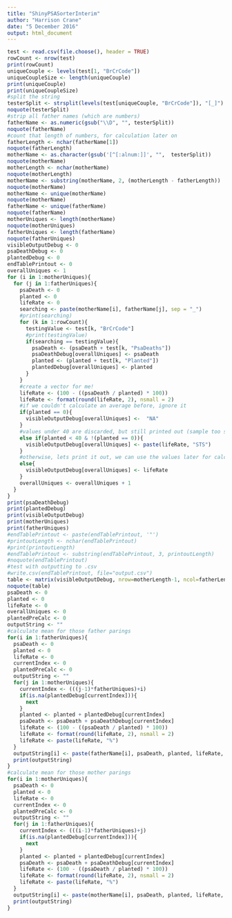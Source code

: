 ```yaml
---
title: "ShinyPSASorterInterim"
author: "Harrison Crane"
date: "5 December 2016"
output: html_document
---
```


```r
test <- read.csv(file.choose(), header = TRUE)
rowCount <- nrow(test)
print(rowCount)
uniqueCouple <- levels(test[1, "BrCrCode"])
uniqueCoupleSize <- length(uniqueCouple)
print(uniqueCouple)
print(uniqueCoupleSize)
#split the string
testerSplit <- strsplit(levels(test[uniqueCouple, "BrCrCode"]), "[_]")
noquote(testerSplit)
#strip all father names (which are numbers)
fatherName <- as.numeric(gsub("\\D", "", testerSplit))
noquote(fatherName)
#count that length of numbers, for calculation later on
fatherLength <- nchar(fatherName[1])
noquote(fatherLength)
motherName <- as.character(gsub('[^[:alnum:]]', "",  testerSplit))
noquote(motherName)
motherLength <- nchar(motherName)
noquote(motherLength)
motherName <- substring(motherName, 2, (motherLength - fatherLength))
noquote(motherName)
motherName <- unique(motherName)
noquote(motherName)
fatherName <- unique(fatherName)
noquote(fatherName)
motherUniques <- length(motherName)
noquote(motherUniques)
fatherUniques <- length(fatherName)
noquote(fatherUniques)
visibleOutputDebug <- 0
psaDeathDebug <- 0
plantedDebug <- 0
endTablePrintout <- 0
overallUniques <- 1
for (i in 1:motherUniques){
  for (j in 1:fatherUniques){
    psaDeath <- 0
    planted <- 0
    lifeRate <- 0
    searching <- paste(motherName[i], fatherName[j], sep = "_")
    #print(searching)
    for (k in 1:rowCount){
      testingValue <- test[k, "BrCrCode"]
      #print(testingValue)
      if(searching == testingValue){
        psaDeath <- (psaDeath + test[k, "PsaDeaths"])
        psaDeathDebug[overallUniques] <- psaDeath
        planted <- (planted + test[k, "Planted"])
        plantedDebug[overallUniques] <- planted
      }
    }
    #create a vector for me!
    lifeRate <- (100 - ((psaDeath / planted) * 100))
    lifeRate <- format(round(lifeRate, 2), nsmall = 2)
    #if we couldn't calculate an average before, ignore it
    if(planted == 0){
      visibleOutputDebug[overallUniques] <-  "NA"
    }
    #values under 40 are discarded, but still printed out (sample too small)
    else if(planted < 40 & !(planted == 0)){
      visibleOutputDebug[overallUniques] <- paste(lifeRate, "STS")
    }
    #otherwise, lets print it out, we can use the values later for calculating means
    else{
      visibleOutputDebug[overallUniques] <- lifeRate
    }
    overallUniques <- overallUniques + 1
  }
}
print(psaDeathDebug)
print(plantedDebug)
print(visibleOutputDebug)
print(motherUniques)
print(fatherUniques)
#endTablePrintout <- paste(endTablePrintout, '"')
#printoutLength <- nchar(endTablePrintout)
#print(printoutLength)
#endTablePrintout <- substring(endTablePrintout, 3, printoutLength)
#noquote(endTablePrintout)
#test with outputting to .csv
#write.csv(endTablePrintout, file="output.csv")
table <- matrix(visibleOutputDebug, nrow=motherLength-1, ncol=fatherLength-1, dimnames = list(fatherName, motherName))
noquote(table)
psaDeath <- 0
planted <- 0
lifeRate <- 0
overallUniques <- 0
plantedPreCalc <- 0
outputString <- ""
#calculate mean for those father parings
for(i in 1:fatherUniques){
  psaDeath <- 0
  planted <- 0
  lifeRate <- 0
  currentIndex <- 0
  plantedPreCalc <- 0
  outputString <- ""
  for(j in 1:motherUniques){
    currentIndex <- (((j-1)*fatherUniques)+i)
    if(is.na(plantedDebug[currentIndex])){
      next
    }
    planted <- planted + plantedDebug[currentIndex]
    psaDeath <- psaDeath + psaDeathDebug[currentIndex]
    lifeRate <- (100 - ((psaDeath / planted) * 100))
    lifeRate <- format(round(lifeRate, 2), nsmall = 2)
    lifeRate <- paste(lifeRate, "%")
  }
  outputString[i] <- paste(fatherName[i], psaDeath, planted, lifeRate, sep = ":")
  print(outputString)
}
#calculate mean for those mother parings
for(i in 1:motherUniques){
  psaDeath <- 0
  planted <- 0
  lifeRate <- 0
  currentIndex <- 0
  plantedPreCalc <- 0
  outputString <- ""
  for(j in 1:fatherUniques){
    currentIndex <- (((i-1)*fatherUniques)+j)
    if(is.na(plantedDebug[currentIndex])){
      next
    }
    planted <- planted + plantedDebug[currentIndex]
    psaDeath <- psaDeath + psaDeathDebug[currentIndex]
    lifeRate <- (100 - ((psaDeath / planted) * 100))
    lifeRate <- format(round(lifeRate, 2), nsmall = 2)
    lifeRate <- paste(lifeRate, "%")
  }
  outputString[i] <- paste(motherName[i], psaDeath, planted, lifeRate, sep = ":")
  print(outputString)
}
```
